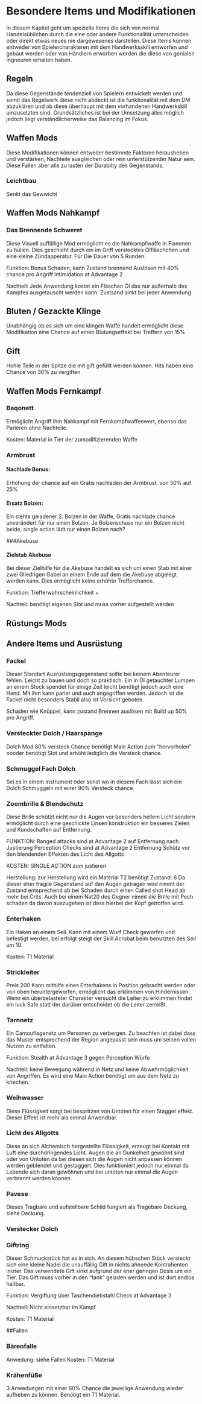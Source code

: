 # Besondere Items und Modifikationen {#BesondereItems}

In diesem Kapitel geht um spezielle Items die sich von normal Handelsüblichen durch die eine oder andere Funktionalität unterscheiden oder direkt etwas neues nie dargewesenes darstellen.
Diese Items können entweder von Spielercharakteren mit dem Handwerksskill entworfen und gebaut werden oder von Händlern erworben werden die diese von genialen Ingneuren erhalten haben.


## Regeln

Da diese Gegenstände tendenziell von Spielern entwickelt werden und somit das Regelwerk diese nicht abdeckt ist die funktionalität mit dem DM abzuklären und ob diese überhaupt mit dem vorhandenen Handwerkskill umzusetzten sind.
Grundsätzliches ist bei der Umsetzung alles möglich jedoch liegt verständlicherweise das Balancing im Fokus.

## Waffen Mods

Diese Modifikationen können entweder bestimmte Faktoren herausheben und verstärken, Nachteile ausgleichen oder rein unterstützender Natur sein.
Diese Fallen aber alle zu lasten der Durabilty des Gegenstands.




### Leichtbau
Senkt das Gewwicht

## Waffen Mods Nahkampf

### Das Brennende Schweret

Diese Visuell auffällige Mod ermöglicht es die Nahkampfwaffe in Flammen zu hüllen. Dies geschieht durch ein im Griff verstecktes Ölfläschchen und eine kleine Zündapperatur.
Für Die Dauer von 5 Runden.

Funktion: Bonus Schaden, kann Zustand brennend Auslösen mit 40% chance pro Angriff
          Intimidation at Advantage 2
          
Nachteil: Jede Anwendung kostet ein Fläschen Öl das nur außerhalb des Kampfes ausgetauscht werden kann.
          Zustsand sinkt bei jeder Anwendung
          

          
## Bluten / Gezackte Klinge

Unabhängig ob es sich um eine klingen Waffe handelt ermöglicht diese Modifikation eine Chance auf einen Blutungseffekt bei Treffern von 15%

## Gift
Hohle Teile in der Spitze die mit gift gefüllt werden können. Hits haben eine Chance von 30% zu vergiften



## Waffen Mods Fernkampf

### Baqonett 

Ermöglicht Angriff ihm Nahkampf mit Fernkampfwaffenwert, ebenso das Parieren ohne Nachteile.

Kosten: Material in Tier der zumodifizierenden Waffe

### Armbrust

#### Nachlade Bonus: 
Erhöhung der chance auf ein Gratis nachladen der Armbrust, von 50% auf 25%

#### Ersatz Bolzen: 
Ein stehts geladener 2. Bolzen in der Waffe, Gratis nachlade chance unverändert für nur einen Bolzen, Je Bolzenschuss nur ein Bolzen nicht beide, single action lädt nur einen Bolzen nach?

###Akebuse

#### Zielstab Akebuse
Bei dieser Zielhilfe für die Akebuse handelt es sich um einen Stab mit einer zwei Gliedrigen Gabel an einem Ende auf dem die Akebuse abgelegt werden kann.
Dies ermöglicht keine erhöhte Trefferchance.

Funktion: Trefferwahrscheinlichkeit +

Nachteil: benötigt eigenen Slot und muss vorher aufgestellt werden


## Rüstungs Mods





## Andere Items und Ausrüstung


### Fackel
Dieser Standart Ausrüstungsgegenstand sollte bei keinem Abenteurer fehlen. Leicht zu bauen und doch so praktisch. Ein in Öl getauchter Lumpen an einem Stock spendet für einige Zeit leicht benötigt jedoch auch eine Hand. Mit ihm kann parier und auch angegriffen werden. Jedoch ist die Fackel nicht besonders Stabil also ist Vorsicht geboten.

Schaden wie Knüppel, kann zustand Brennen auslösen mit Build up 50% pro Angriff.


### Versteckter Dolch / Haarspange

Dolch Mod
80% versteck Chance
benötigt Main Action zum "hervorholen" oooder benötigt Slot und erhöht lediglich die Versteck chance.

### Schmuggel Fach Dolch

Sei es in einem Instrument oder sonst wo
in diesem Fach lässt sich ein Dolch Schmuggeln mit einer 90% Versteck chance.


### Zoombrille & Blendschutz

Diese Brille schützt nicht nur die Augen vor besonders hellem Licht sondern ermöglicht durch eine geschickte Linsen konstruktion ein besseres Zielen und Kundschaften auf Entfernung.

FUNKTION: Ranged attacks sind at Advantage 2 auf Entfernung nach Justierung
          Perception Checks sind at Advantage 2 Entfernung
          Schütz vor den blendenden Effekten des Licht des Allgotts

KOSTEN: SINGLE ACTION zum justieren

Herstellung: zur Herstellung wird ein Material T2 benötigt
Zustand: 6
Da dieser eher fragile Gegenstand auf den Augen getragen wird nimmt der Zustand entsprechend ab bei Schaden durch einen Called shot Head ab mehr bei Crits. Auch bei einem Nat20 des Gegner nimmt die Brille mit Pech schaden da davon auszugehen ist dass hierbei der Kopf getroffen wird.


### Enterhaken

Ein Haken an einem Seil.
Kann mit einem Wurf Check geworfen und befestigt werden, bei erfolgt steigt der Skill Acrobat beim benutzten des Seil um 10.

Kosten: T1 Material

### Strickleiter
Preis 200
Kann mithilfe eines Enterhakens in Position gebracht werden oder von oben heruntergeworfen, ermöglicht das erklimmen von Hindernissen.
Wenn ein überbelasteter Charakter versucht die Leiter zu erklimmen findet ein luck Safe statt der darüber entscheidet ob die Leiter zerreißt.


### Tarnnetz

Ein Camouflagenetz um Personen zu verbergen. Zu beachten ist dabei dass das Muster entsprechend der Region angepasst sein muss um seinen vollen Nutzen zu entfalten.

Funktion: Stealth at Advantage 3 gegen Perception Würfe

Nachteil: keine Bewegung während in Netz und keine Abwehrmöglichkeit von Angriffen. Es wird eine Main Action benötigt um aus dem Netz zu kriechen.


### Weihwasser

Diese Flüssigkeit sorgt bei bespritzen von Untoten für einen Stagger effekt.
Dieser Effekt ist mehr als einmal Anwendbar.



### Licht des Allgotts
Diese an sich Alchemisch hergestellte Flüssigkeit, erzeugt bei Kontakt mit Luft eine durchdringendes Licht. Augen die an Dunkelheit gewöhnt sind oder von Untoten da bei diesen sich die Augen nicht anpassen können werden geblendet und gestaggert. Dies funktioniert jedoch nur einmal da Lebende sich daran gewöhnen und bei untoten nur einmal die Augen verbrannt werden können.


### Pavese
Dieses Tragbare und aufstellbare Schild fungiert als Tragebare Deckung, siehe Deckung.

### Verstecker Dolch

### Giftring
Dieser Schmuckstück hat es in sich.
An diesem hübschen Stück versteckt sich eine kleine Nadel die unauffällig Gift in nichts ahnende Kontrahenten inizier.
Das verwendete Gift sinkt aufgrund der eher geringen Dosis um ein Tier. Das Gift muss vorher in den "tank" geladen werden und ist dort endlos haltbar.

Funktion: Vergiftung über Taschendiebstahl Check at Advantage 3

Nachteil: Nicht einsetzbar im Kampf

Kosten: T1 Material



##Fallen

### Bärenfalle

Anwedung: siehe Fallen
Kosten: T1 Material

### Krähenfüße
3 Anwedungen mit einer 60% Chance die jeweilige Anwendung wieder aufheben zu können.
Benötigt ein T1 Material.

